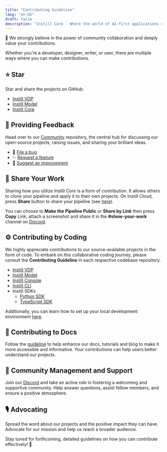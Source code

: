```yaml
---
title: "Contributing Guideline"
lang: "en-US"
draft: false
description: "Instill Core - Where the world of AI-first applications comes alive"
---
```


🚀 We strongly believe in the power of community collaboration and deeply value your contributions.

Whether you're a developer, designer, writer, or user, there are multiple ways where you can make contributions.

## ⭐️ Star

Star and share the projects on GitHub:

- [Instill VDP](https://github.com/instill-ai/vdp)
- [Instill Model](https://github.com/instill-ai/model)
- [Instill Core](https://github.com/instill-ai/core)

## 👐 Providing Feedback

Head over to our [Community](https://github.com/instill-ai/community) repository, the central hub for discussing our open-source projects, raising issues, and sharing your brilliant ideas.

- 🐞 [File a bug](https://github.com/instill-ai/community/issues/new?assignees=&labels=%F0%9F%90%9B+bug,need-triage&projects=&template=bug_report.yaml&title=%5BBug%5D+%3Ctitle%3E)
- ✨ [Request a feature](https://github.com/instill-ai/community/issues/new?assignees=&labels=%E2%9C%A8+feature%2Cneed-triage&projects=&template=feature_request.yaml&title=%5BFeature%5D+%3Ctitle%3E)
- 🧹 [Suggest an improvement](https://github.com/instill-ai/community/issues/new?assignees=&labels=%F0%9F%A7%B9+improvement%2Cneed-triage&projects=&template=improvement.yaml&title=%5BImprovement%5D+%3Ctitle%3E)

## 💎 Share Your Work

Sharing how you utilize Instill Core is a form of contribution. It allows others to clone your pipeline and apply it to their own projects.
On Instill Cloud, press **Share** button to share your pipeline (see [here](https://github.com/instill-ai/community/blob/main/hacktoberfest2023/guide-to-sharing-your-pipelines.md#step-5-share-the-pipeline)).

You can choose to **Make the Pipeline Public** or **Share by Link** then press **Copy** Link,
attach a screenshot and share it in the **#show-your-work** channel on [Discord](https://discord.gg/sevxWsqpGh).

<ZoomableImg
  src="https://raw.githubusercontent.com/instill-ai/community/main/hacktoberfest2023/assets/share-pipeline.gif"
  alt="Share your pipeline on Instill Cloud"
/>

## ⚙️ Contributing by Coding

We highly appreciate contributions to our source-available projects in the form of code.
To embark on this collaborative coding journey, please consult the **Contributing Guideline** in each respective codebase repository.

- [Instill VDP](https://github.com/instill-ai/vdp/blob/main/.github/CONTRIBUTING.md)
- [Instill Model](https://github.com/instill-ai/model/blob/main/.github/CONTRIBUTING.md)
- [Instill Console](https://github.com/instill-ai/console/blob/main/.github/CONTRIBUTING.md)
- [Instill CLI](https://github.com/instill-ai/cli/blob/main/.github/CONTRIBUTING.md)
- Instill SDKs
  - [Python SDK](https://github.com/instill-ai/python-sdk/blob/main/.github/CONTRIBUTING.md)
  - [TypeScript SDK](https://github.com/instill-ai/typescript-sdk/blob/main/.github/CONTRIBUTING.md)

Additionally, you can learn how to set up your local development environment [here](setup-local-development).

## 📖 Contributing to Docs

Follow the [guideline](https://github.com/instill-ai/instill.tech/blob/main/.github/DOCS-CONTRIBUTING.md) to help enhance our docs, tutorials and blog to make it more accessible and informative.
Your contributions can help users better understand our projects.

## 🙌 Community Management and Support

Join our [Discord](https://discord.gg/sevxWsqpGh) and take an active role in fostering a welcoming and supportive community. Help answer questions, assist fellow members, and ensure a positive atmosphere.

## 🎙️ Advocating

Spread the word about our projects and the positive impact they can have. Advocate for our mission and help us reach a broader audience.

Stay tuned for forthcoming, detailed guidelines on how you can contribute effectively! 🌱

